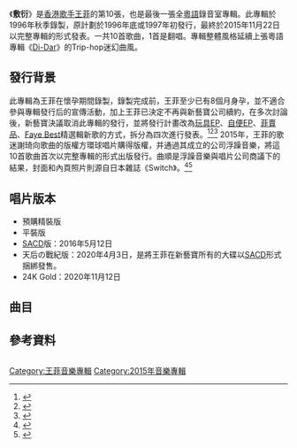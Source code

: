 {{Album infobox | <!-- See Wikipedia:WikiProject_Albums -->
|  Name        = 敷衍
|  Type        = [[專輯|專輯]]
|  Artist      = [[王菲|王菲]]
|  Cover       = Perfunctory.jpg
|  Released    = 2015年11月22日
|  Recorded    = 1996年秋
|  Genre       = [[粵語流行音樂|粵語流行音樂]]
|  Length      = 
|  Label       = [[新藝寶|新藝寶]]/[[環球唱片|環球唱片]]/[[浮躁音樂|浮躁音樂]]
|  Number      =
|  Producer    = [[梁榮駿|梁榮駿]]
|  Last album  = [[阿菲正傳|阿菲正傳]] <br />(2009年)
|  This album  = '''敷衍''' <br />(2015年)
}}

《'''敷衍'''》是[[香港|香港]][[歌手|歌手]][[王菲|王菲]]的第10張，也是最後一張全[[粵語|粵語]]錄音室專輯。此專輯於1996年秋季錄製，原計劃於1996年底或1997年初發行，最終於2015年11月22日以完整專輯的形式發表。一共10首歌曲，1首是翻唱。專輯整體風格延續上張粵語專輯《[[Di-Dar|Di-Dar]]》的Trip-hop迷幻曲風。

== 發行背景 ==
此專輯為王菲在懷孕期間錄製，錄製完成前，王菲至少已有8個月身孕，並不適合參與專輯發行后的宣傳活動，加上王菲已決定不再與新藝寶公司續約，在多次討論後，新藝寶決議取消此專輯的發行，並將發行計畫改為[[玩具_(EP)|玩具]]EP、[[自便|自便]]EP、[[菲賣品|菲賣品]]、[[Faye_Best|Faye Best]]精選輯新歌的方式，拆分為四次進行發表。<ref>{{cite web|url=https://music.douban.com/subject/1401394/|title=自便 (豆瓣)|website=music.douban.com|access-date=2021-06-21|archive-date=2021-06-28|archive-url=https://web.archive.org/web/20210628111847/https://music.douban.com/subject/1401394/|dead-url=no}}</ref><ref>{{cite web|url=http://big5.chinaso.com/big5/www.chinaso.com/other/404.html|title=中國搜索-404|website=big5.chinaso.com|access-date=2021-06-21|archive-date=2021-12-13|archive-url=https://web.archive.org/web/20211213013648/http://big5.chinaso.com/big5/www.chinaso.com/other/404.html|dead-url=no}}</ref><ref>{{cite web|url=https://music.douban.com/subject/1547235/|title=菲賣品 (豆瓣)|website=music.douban.com|access-date=2021-06-21|archive-date=2021-06-27|archive-url=https://web.archive.org/web/20210627215339/https://music.douban.com/subject/1547235/|dead-url=no}}</ref>
2015年，王菲的歌迷謝琦向歌曲的版權方環球唱片購得版權，并通過其成立的公司浮躁音樂，將這10首歌曲首次以完整專輯的形式出版發行。曲順是浮躁音樂與唱片公司商議下的結果，封面和內頁照片則源自日本雜誌《Switch》。<ref>{{Cite news|url=https://ent.ltn.com.tw/news/breakingnews/1484194|title=王菲暌違12年新專輯 出自19歲男大生？|author=|date=2015-10-22|work=自由時報|publisher=|accessdate=|language=|format=|archive-date=2021-05-09|archive-url=https://web.archive.org/web/20210509095320/https://ent.ltn.com.tw/news/breakingnews/1484194|dead-url=no}}</ref><ref>{{Cite news|url=http://epaper.oeeee.com/epaper/C/html/2015-10/21/content_2339.htm|title=王菲出「新」碟？還是歌迷出的？《敷衍》不敷衍！南都解密專輯出爐過程|author=陳靈偉|date=2015-10-21|work=南方都市報|publisher=|accessdate=|language=|format=}}</ref>

== 唱片版本 ==
*預購精裝版
*平裝版
*[[SACD|SACD]]版：2016年5月12日
*天后の戰紀版：2020年4月3日，是將王菲在新藝寶所有的大碟以[[SACD|SACD]]形式捆綁發售。
*24K Gold：2020年11月12日

== 曲目 ==
{{Tracklist
| collapsed =  
| headline = 
| total_length = 42:03

| all_lyrics = [[林夕|林夕]]
| all_producer = [[梁榮駿|梁榮駿]]

| extra_column =

| title1 = 敷衍
| note1 = 
| longnote1 = 
| music1 = [[黃家強|黃家強]]
| arranger1 = [[陳偉文|Adrian Chan]]
| extra1 = 
| length1 = 4:20

| title2 = 暗湧
| note2 = 
| longnote2 = 
| music2 = [[陳輝陽|陳輝陽]]
| arranger2 = 陳輝陽 
| extra2 = 
| length2 = 4:22

| title3 = 心驚膽戰
| note3 = 
| longnote3 = 
| music3 = [[張亞東_(音樂人)|張亞東]]
| arranger3 = 張亞東
| extra3 = 
| length3 = 4:19

| title4 = 守護天使
| note4 = 
| longnote4 = 
| music4 = 黃家強
| arranger4 = Adrian Chan
| extra4 = 
| length4 = 3:43

| title5 = 守時
| note5 = 
| longnote5 = 改编自[[李明依|李明依]]的《愛的決定》
| music5 = [[陳小霞|陳小霞]]
| arranger5 = [[Alex_San|Alex San]]
| extra5 = 
| length5 = 4:16

| title6 = 不得了
| note6 = 
| longnote6 = 
| music6 = [[江志仁|C.Y. Kong]]
| arranger6 = C.Y. Kong
| extra6 = 
| length6 = 3:53

| title7 = 玩具
| note7 = 
| longnote7 = 
| music7 = C.Y. Kong
| arranger7 = C.Y. Kong
| extra7 = 
| length7 = 3:00

| title8 = 我信
| note8 = 
| longnote8 = 
| music8 = Adrian Chan
| arranger8 = Adrian Chan
| extra8 = 
| length8 = 4:49

| title9 = 自便
| note9 = 
| longnote9 = 
| music9 =Adrian Chan
| arranger9 = Adrian Chan
| extra9 = 
| length9 = 5:00

| title10 = 約定
| note10 = 
| longnote10 = 
| music10 = 陳小霞
| arranger10 = Adrian Chan
| extra10 = 
| length10 = 4:25
}}

== 參考資料 ==
<div class="references-small" style="-moz-column-count:2; column-count:2;">
<references />
</div>

{{王菲}}

[[Category:王菲音樂專輯|Category:王菲音樂專輯]]
[[Category:2015年音樂專輯|Category:2015年音樂專輯]]